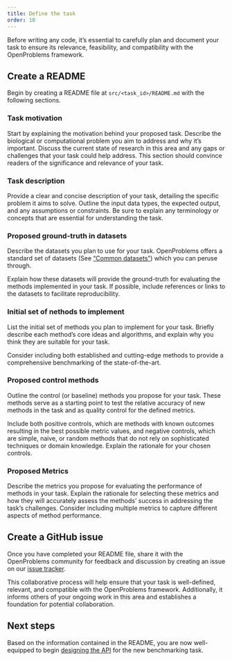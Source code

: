 ```yaml
---
title: Define the task
order: 10
---
```


Before writing any code, it's essential to carefully plan and document your task to ensure its relevance, feasibility, and compatibility with the OpenProblems framework. 

## Create a README

Begin by creating a README file at `src/<task_id>/README.md` with the following sections.

### Task motivation

Start by explaining the motivation behind your proposed task. Describe the biological or computational problem you aim to address and why it's important. Discuss the current state of research in this area and any gaps or challenges that your task could help address. This section should convince readers of the significance and relevance of your task.

### Task description

Provide a clear and concise description of your task, detailing the specific problem it aims to solve. Outline the input data types, the expected output, and any assumptions or constraints. Be sure to explain any terminology or concepts that are essential for understanding the task.

### Proposed ground-truth in datasets

Describe the datasets you plan to use for your task. OpenProblems offers a standard set of datasets (See ["Common datasets"](/documentation/reference/openproblems-v2/src-datasets.qmd)) which you can peruse through.

Explain how these datasets will provide the ground-truth for evaluating the methods implemented in your task. If possible, include references or links to the datasets to facilitate reproducibility.

### Initial set of nethods to implement

List the initial set of methods you plan to implement for your task. Briefly describe each method's core ideas and algorithms, and explain why you think they are suitable for your task.

Consider including both established and cutting-edge methods to provide a comprehensive benchmarking of the state-of-the-art.

### Proposed control methods

Outline the control (or baseline) methods you propose for your task. These methods serve as a starting point to test the relative accuracy of new methods in the task and as quality control for the defined metrics. 

Include both positive controls, which are methods with known outcomes resulting in the best possible metric values, and negative controls, which are simple, naive, or random methods that do not rely on sophisticated techniques or domain knowledge. Explain the rationale for your chosen controls.

### Proposed Metrics

Describe the metrics you propose for evaluating the performance of methods in your task. Explain the rationale for selecting these metrics and how they will accurately assess the methods' success in addressing the task's challenges. Consider including multiple metrics to capture different aspects of method performance.

## Create a GitHub issue

Once you have completed your README file, share it with the OpenProblems community for feedback and discussion by creating an issue on our [issue tracker](https://github.com/openproblems-bio/openproblems-v2/issues/). 

This collaborative process will help ensure that your task is well-defined, relevant, and compatible with the OpenProblems framework. Additionally, it informs others of your ongoing work in this area and establishes a foundation for potential collaboration.

## Next steps

Based on the information contained in the README, you are now well-equipped to begin [designing the API](design_api.qmd) for the new benchmarking task.
